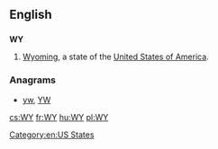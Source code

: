 {{also|wy|ŵy}}
==English==

==={{abbreviation}}===
'''WY'''

# [[Wyoming]], a state of the [[United States of America]].

===Anagrams===
* [[yw#English|yw]], [[YW#English|YW]]

[[Category:en:US States]]

[[cs:WY]]
[[fr:WY]]
[[hu:WY]]
[[pl:WY]]